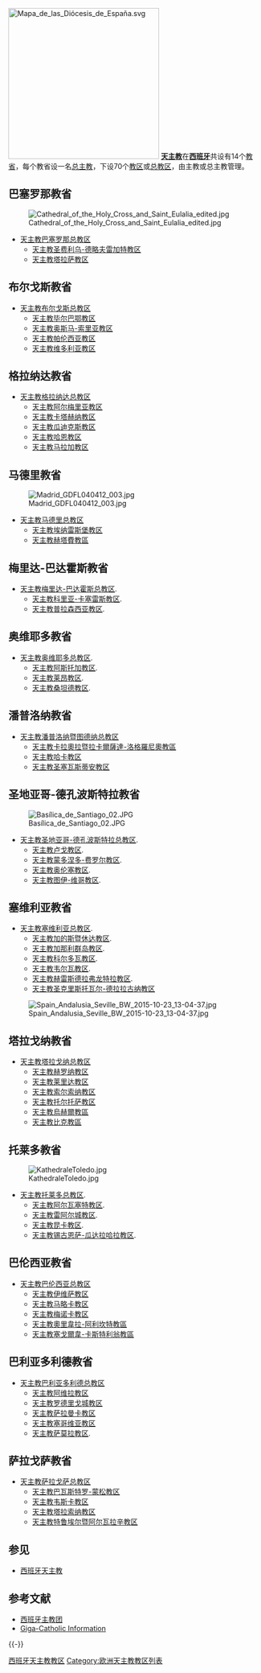 [[File:Mapa_de_las_Diócesis_de_España.svg|300px]]
'''[[天主教|天主教]]'''在'''[[西班牙|西班牙]]'''共设有14个[[教省|教省]]，每个教省设一名[[总主教|总主教]]，下设70个[[教区|教区]]或[[总教区|总教区]]，由主教或总主教管理。

==巴塞罗那教省==
[[File:Cathedral_of_the_Holy_Cross_and_Saint_Eulalia_edited.jpg|right]]
* [[天主教巴塞罗那总教区|天主教巴塞罗那总教区]]
** [[天主教圣费利乌-德略夫雷加特教区|天主教圣费利乌-德略夫雷加特教区]]
** [[天主教塔拉萨教区|天主教塔拉萨教区]]

==布尔戈斯教省==
* [[天主教布尔戈斯总教区|天主教布尔戈斯总教区]]
** [[天主教毕尔巴鄂教区|天主教毕尔巴鄂教区]]
** [[天主教奥斯马-索里亚教区|天主教奥斯马-索里亚教区]]
** [[天主教帕伦西亚教区|天主教帕伦西亚教区]]
** [[天主教维多利亚教区|天主教维多利亚教区]]

==格拉纳达教省==
* [[天主教格拉纳达总教区|天主教格拉纳达总教区]]
** [[天主教阿尔梅里亚教区|天主教阿尔梅里亚教区]]
** [[天主教卡塔赫纳教区|天主教卡塔赫纳教区]]
** [[天主教瓜迪克斯教区|天主教瓜迪克斯教区]]
** [[天主教哈恩教区|天主教哈恩教区]]
** [[天主教马拉加教区|天主教马拉加教区]]

==马德里教省==
[[File:Madrid_GDFL040412_003.jpg|thumb]]
* [[天主教马德里总教区|天主教马德里总教区]]
** [[天主教埃纳雷斯堡教区|天主教埃纳雷斯堡教区]]
** [[天主教赫塔費教區|天主教赫塔費教區]]

==梅里达-巴达霍斯教省==
* [[天主教梅里达-巴达霍斯总教区|天主教梅里达-巴达霍斯总教区]].
** [[天主教科里亚-卡塞雷斯教区|天主教科里亚-卡塞雷斯教区]].
** [[天主教普拉森西亚教区|天主教普拉森西亚教区]].

==奥维耶多教省==
* [[天主教奥维耶多总教区|天主教奥维耶多总教区]].
** [[天主教阿斯托加教区|天主教阿斯托加教区]].
** [[天主教萊昂教區_(西班牙)|天主教莱昂教区]].
** [[天主教桑坦德教区|天主教桑坦德教区]].

==潘普洛纳教省==
* [[天主教潘普洛纳暨图德纳总教区|天主教潘普洛纳暨图德纳总教区]]
** [[天主教卡拉奧拉暨拉卡爾薩達-洛格羅尼奧教區|天主教卡拉奧拉暨拉卡爾薩達-洛格羅尼奧教區]]
** [[天主教哈卡教区_(西班牙)|天主教哈卡教区]]
** [[天主教圣塞瓦斯蒂安教区|天主教圣塞瓦斯蒂安教区]]

==圣地亚哥-德孔波斯特拉教省==
[[File:Basílica_de_Santiago_02.JPG|thumb]]
* [[天主教圣地亚哥-德孔波斯特拉总教区|天主教圣地亚哥-德孔波斯特拉总教区]].
** [[天主教卢戈教区|天主教卢戈教区]].
** [[天主教蒙多涅多-费罗尔教区|天主教蒙多涅多-费罗尔教区]].
** [[天主教奥伦塞教区|天主教奥伦塞教区]].
** [[天主教图伊-维哥教区|天主教图伊-维哥教区]].

==塞维利亚教省==
* [[天主教塞维利亚总教区|天主教塞维利亚总教区]].
** [[天主教加的斯暨休达教区|天主教加的斯暨休达教区]].
** [[天主教加那利群岛教区|天主教加那利群岛教区]].
** [[天主教科尔多瓦教区|天主教科尔多瓦教区]].
** [[天主教韦尔瓦教区|天主教韦尔瓦教区]].
** [[天主教赫雷斯德拉弗龙特拉教区|天主教赫雷斯德拉弗龙特拉教区]].
** [[天主教圣克里斯托瓦尔-德拉拉古纳教区|天主教圣克里斯托瓦尔-德拉拉古纳教区]]
[[File:Spain_Andalusia_Seville_BW_2015-10-23_13-04-37.jpg|thumb]]

==塔拉戈纳教省==
* [[天主教塔拉戈纳总教区|天主教塔拉戈纳总教区]]
** [[天主教赫罗纳教区|天主教赫罗纳教区]]
** [[天主教莱里达教区|天主教莱里达教区]]
** [[天主教索尔索纳教区|天主教索尔索纳教区]]
** [[天主教托尔托萨教区|天主教托尔托萨教区]]
** [[天主教烏赫爾教區|天主教烏赫爾教區]]
** [[天主教比克教區|天主教比克教區]]

==托莱多教省==
[[File:KathedraleToledo.jpg|thumb]]
* [[天主教托莱多总教区|天主教托莱多总教区]].
** [[天主教阿尔瓦塞特教区|天主教阿尔瓦塞特教区]].
** [[天主教雷阿尔城教区|天主教雷阿尔城教区]].
** [[天主教昆卡教区|天主教昆卡教区]].
** [[天主教锡古恩萨-瓜达拉哈拉教区|天主教锡古恩萨-瓜达拉哈拉教区]].

==巴伦西亚教省==
* [[天主教巴伦西亚总教区|天主教巴伦西亚总教区]]
** [[天主教伊维萨教区|天主教伊维萨教区]]
** [[天主教马略卡教区|天主教马略卡教区]]
** [[天主教梅诺卡教区|天主教梅诺卡教区]]
** [[天主教奧里韋拉-阿利坎特教區|天主教奧里韋拉-阿利坎特教區]]
** [[天主教塞戈爾韋-卡斯特利翁教區|天主教塞戈爾韋-卡斯特利翁教區]]

==巴利亚多利德教省==
* [[天主教巴利亚多利德总教区|天主教巴利亚多利德总教区]]
** [[天主教阿维拉教区|天主教阿维拉教区]]
** [[天主教罗德里戈城教区|天主教罗德里戈城教区]]
** [[天主教萨拉曼卡教区|天主教萨拉曼卡教区]]
** [[天主教塞哥维亚教区|天主教塞哥维亚教区]]
** [[天主教萨莫拉教区|天主教萨莫拉教区]].

==萨拉戈萨教省==
* [[天主教萨拉戈萨总教区|天主教萨拉戈萨总教区]]
** [[天主教巴瓦斯特罗-蒙松教区|天主教巴瓦斯特罗-蒙松教区]] 
** [[天主教韦斯卡教区|天主教韦斯卡教区]] 
** [[天主教塔拉索纳教区|天主教塔拉索纳教区]] 
** [[天主教特鲁埃尔暨阿尔瓦拉辛教区|天主教特鲁埃尔暨阿尔瓦拉辛教区]]

==参见==
*[[西班牙天主教|西班牙天主教]]

==参考文献==
* [http://www.conferenciaepiscopal.es 西班牙主教团]{{Wayback|url=http://www.conferenciaepiscopal.es/ |date=20120722063608 }}
* [http://www.gcatholic.org Giga-Catholic Information]

{{-}}
{{西班牙天主教教區}}
{{欧洲题目|天主教教区列表}}

[[Category:西班牙天主教教区|]]
[[Category:欧洲天主教教区列表|Category:欧洲天主教教区列表]]